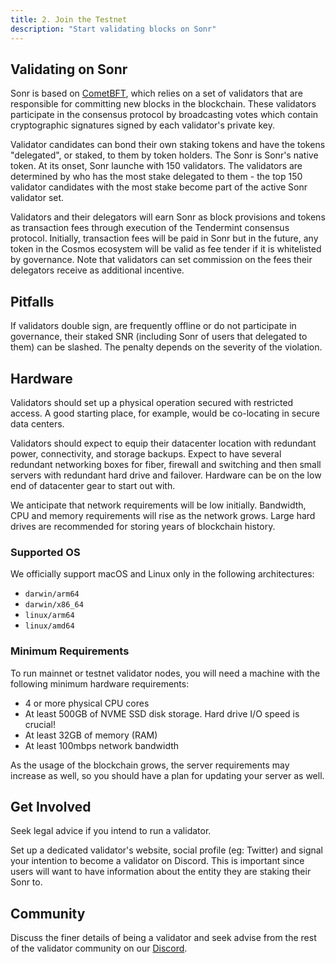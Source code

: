 ```yaml
---
title: 2. Join the Testnet
description: "Start validating blocks on Sonr"
---
```


## Validating on Sonr

Sonr is based on [CometBFT](https://github.com/cometbft/cometbft),
which relies on a set of validators that are responsible for committing new blocks in the blockchain. These validators
participate in the consensus protocol by broadcasting votes which contain cryptographic signatures signed by each
validator's private key.

Validator candidates can bond their own staking tokens and have the tokens "delegated", or staked, to them by token
holders. The Sonr is Sonr's native token. At its onset, Sonr launche with 150 validators. The validators are
determined by who has the most stake delegated to them - the top 150 validator candidates with the most stake
become part of the active Sonr validator set.

Validators and their delegators will earn Sonr as block provisions and tokens as transaction fees through execution of
the Tendermint consensus protocol. Initially, transaction fees will be paid in Sonr but in the future, any token in the
Cosmos ecosystem will be valid as fee tender if it is whitelisted by governance. Note that validators can set commission
on the fees their delegators receive as additional incentive.

## Pitfalls

If validators double sign, are frequently offline or do not participate in governance, their staked SNR (including
Sonr of users that delegated to them) can be slashed. The penalty depends on the severity of the violation.

## Hardware

Validators should set up a physical operation secured with restricted access. A good starting place, for example,
would be co-locating in secure data centers.

Validators should expect to equip their datacenter location with redundant power, connectivity, and storage backups.
Expect to have several redundant networking boxes for fiber, firewall and switching and then small servers with redundant
hard drive and failover. Hardware can be on the low end of datacenter gear to start out with.

We anticipate that network requirements will be low initially. Bandwidth, CPU and memory requirements will rise as
the network grows. Large hard drives are recommended for storing years of blockchain history.

### Supported OS

We officially support macOS and Linux only in the following architectures:

-   `darwin/arm64`
-   `darwin/x86_64`
-   `linux/arm64`
-   `linux/amd64`

### Minimum Requirements

To run mainnet or testnet validator nodes, you will need a machine with the following minimum hardware requirements:

-   4 or more physical CPU cores
-   At least 500GB of NVME SSD disk storage. Hard drive I/O speed is crucial!
-   At least 32GB of memory (RAM)
-   At least 100mbps network bandwidth

As the usage of the blockchain grows, the server requirements may increase as well, so you should have a plan for
updating your server as well.

## Get Involved

<Warning>
Seek legal advice if you intend to run a validator.
</Warning>

Set up a dedicated validator's website, social profile (eg: Twitter) and signal your intention to become a validator on
Discord. This is important since users will want to have information about the entity they are staking their Sonr to.

## Community

Discuss the finer details of being a validator and seek advise from the rest of the validator community on our
[Discord](https://discord.gg/Sonr).
